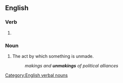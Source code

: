 ==English==

===Verb===
{{head|en|verb form}}

# {{present participle of|en|unmake|nocat=1}}

===Noun===
{{en-noun}}

# The act by which something is unmade.
#: ''makings and '''unmakings''' of political alliances''

[[Category:English verbal nouns]]